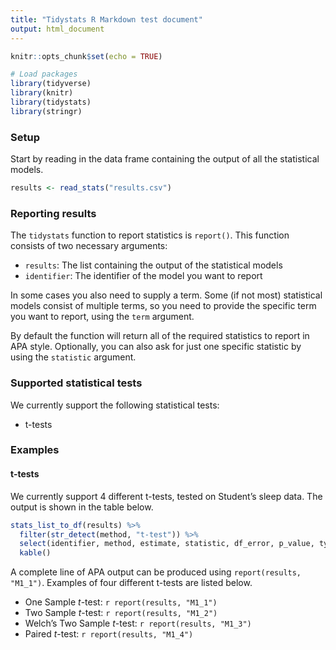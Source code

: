 ```yaml
---
title: "Tidystats R Markdown test document"
output: html_document
---
```


```r
knitr::opts_chunk$set(echo = TRUE)

# Load packages
library(tidyverse)
library(knitr)
library(tidystats)
library(stringr)
```

### Setup

Start by reading in the data frame containing the output of all the statistical models.

```r
results <- read_stats("results.csv")
```

### Reporting results

The `tidystats` function to report statistics is `report()`. This function consists of two necessary arguments:

- `results`: The list containing the output of the statistical models
- `identifier`: The identifier of the model you want to report

In some cases you also need to supply a term. Some (if not most) statistical models consist of multiple terms, so you need to provide the specific term you want to report, using the `term` argument.

By default the function will return all of the required statistics to report in APA style. Optionally, you can also ask for just one specific statistic by using the `statistic` argument.

### Supported statistical tests

We currently support the following statistical tests:

- t-tests

### Examples

#### t-tests

We currently support 4 different t-tests, tested on Student's sleep data. The output is shown in the table below.

```r
stats_list_to_df(results) %>%
  filter(str_detect(method, "t-test")) %>%
  select(identifier, method, estimate, statistic, df_error, p_value, type) %>%
  kable()
```

A complete line of APA output can be produced using `report(results, "M1_1")`. Examples of four different t-tests are listed below.

- One Sample *t*-test: `r report(results, "M1_1")`
- Two Sample *t*-test: `r report(results, "M1_2")`
- Welch's Two Sample *t*-test: `r report(results, "M1_3")`
- Paired *t*-test: `r report(results, "M1_4")`

